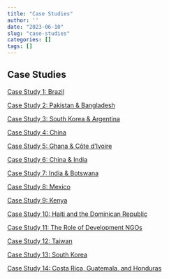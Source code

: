 ```yaml
---
title: "Case Studies"
author: ''
date: "2023-06-10"
slug: "case-studies"
categories: []
tags: []
---
```


## Case Studies

[Case Study 1: Brazil](/pdf/CaseStudy_1_Brazil.pdf)

[Case Study 2: Pakistan & Bangladesh](/pdf/CaseStudy_2_PakiBang.pdf)

[Case Study 3: South Korea & Argentina](/pdf/CaseStudy_3_SkArgentina.pdf)

[Case Study 4: China](/pdf/CaseStudy_4_China.pdf)

[Case Study 5: Ghana & Côte d’Ivoire](/pdf/CaseStudy_5_GhanaCotedivoire.pdf)

[Case Study 6: China & India](/pdf/CaseStudy_6_ChinaIndia.pdf)

[Case Study 7: India & Botswana](/pdf/CaseStudy_7_IndiaBotswana.pdf)

[Case Study 8: Mexico](/pdf/CaseStudy_8_Mexico.pdf)

[Case Study 9: Kenya](/pdf/CaseStudy_9_Kenya.pdf)

[Case Study 10: Haiti and the Dominican Republic](/pdf/CaseStudy_10_HaitiDominican.pdf)

[Case Study 11: The Role of Development NGOs](/pdf/CaseStudy_11_NGOs.pdf)

[Case Study 12: Taiwan](/pdf/CaseStudy_12_Taiwan.pdf)

[Case Study 13: South Korea](/pdf/CaseStudy_13_SouthKorea.pdf)

[Case Study 14: Costa Rica, Guatemala, and Honduras](/pdf/CaseStudy_14_CostaRica.pdf)